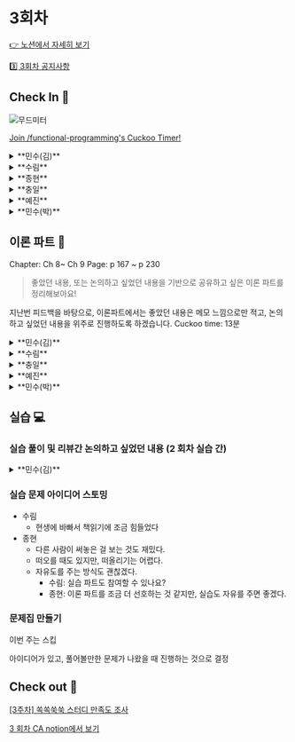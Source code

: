 
# 3회차

[👉 노션에서 자세히 보기](https://www.notion.so/minsooweb/1-bd4ec20c7f4f4e5a969020dc6ff0c7fe?pvs=4)

[3️⃣ 3회차 공지사항](https://www.notion.so/minsooweb/3-db4eff8e375c4bed80dbafdef6ed9ae1?pvs=4)

## Check In 🚪

![무드미터](/mood-meter.jpeg)

[Join /functional-programming's Cuckoo Timer!](https://cuckoo.team/functional-programming)

<details>
  <summary>**민수(김)**</summary>
  - 피곤한
    - 잠을 제대로 못자
  - 근심하는
    - 테오콘 연사 발표준비 근심: 청중 분들이 왜 30분이나 들어야 하지?
</details>
<details>
  <summary>**수림**</summary>
  - 근심하는
    - 스터디 과제
</details>
<details>
  <summary>**종현**</summary>
  - 희망 찬
    - 포괄임금제 → 한 달 20시간 이상 초과근무 → 휴가 → 안쓰면 돈으로 지급
</details>
<details>
  <summary>**충일**</summary>
  - 의기양양한
  - 근심하는
</details>
<details>
  <summary>**예진**</summary>
  - 근심하는
    - 내일 있을 발표 준비…1도 안함
  - 만족스러운
    - 어제 저녁 샐러드, 오늘 점심 샐러드, 오늘 저녁 닭개장 👏👏👏
</details>
<details>
  <summary>**민수(박)**</summary>
  - 충격 받은
  - 희망 찬
</details>

## 이론 파트 📝

<Callout emoji="✅">
Chapter: Ch 8~ Ch 9
Page: p 167 ~ p 230
</Callout>

> 좋았던 내용, 또는 논의하고 싶었던 내용을 기반으로
공유하고 싶은 이론 파트를 정리해보아요!
>

지난번 피드백을 바탕으로, 이론파트에서는 좋았던 내용은 메모 느낌으로만 적고,
논의하고 싶었던 내용을 위주로 진행하도록 하겠습니다.
Cuckoo time: 13분

<details>
  <summary>**민수(김)**</summary>
- **좋았던 내용**

  계층형 설계에 대해 무지렁이..? 였던 것 같은데, 너무 읽기 편하게 설명해준 부분들이 인상 깊었다.

  이번에 예진님 실습 문제를 풀어보면서 나름의 계층형 설계..? 를 실현한 것 같아서 그 과정을 공유하고 싶다. 논의하고 싶었던 내용에 적어보겠습니다.

  함수 호출을 시각화 하는 과정에서 추상화 수준을 다르게 그림으로 표현하는 게 이해에 많은 도움이 되었다.

  ```markdown
    계층형 설계는 코드를 추상화 계층으로 구성합니다.
    각 계층을 볼 때 다른 계층의 구체적인 내용은 몰라도 됩니다.
  ```
  라는 표현이 와닿았다.

  함수 이름을 통해서도 어느 계층에 위치해야 하는 함수인지를 알려줄 수 있다는 것도 좋았다.

  실제로 이번에 예진님 실습 문제를 풀다가, 비즈니스 규칙이 필요가 없는 최하위 계층의 함수인데 도메인 관련된 네이밍이 붙은 걸 보고 네이밍을 바꾼 경험이 있었다.
- **논의하고 싶었던 내용**

  사실 논의하고 싶었던 내용이라기 보다는, 제가 작성한 예진님 실습 문제를 리뷰 받고 싶은 내용이긴 합니다 키키

  제가 작성한 코드를 그대로 들고 와봤습니다.
    ```tsx
    // 기존의 메소드를 wrapping 하는 것에 의미가 있을까? 를 실현해봤습니다.
    // 이번 파트를 읽고 나니, 비슷한 추상화로 함수를 호출해야 한다는 것에서 패턴 1을 적용한걸까?
    // 라는 생각이 들었습니다. 배열의 메소드를 직접 호출하는 건 가장 낮은 계층을 쓰는 것이니
    // 가독성이 낮아지는 걸까? 라는 측면에서 적용해봤습니다.
    const hasIncludes = (url: string, value: string): 'YES' | 'NO' =>
      url.includes(value) ? 'YES' : 'NO'

    export const splitHashPart = (
      text: string,
    ): { nonHash: string; hash: string } => {
      const indexOfHash = text.indexOf('#')

      if (indexOfHash >= 0) {
        return {
          nonHash: text.slice(0, indexOfHash),
          hash: text.slice(indexOfHash),
        }
      }

      return {
        nonHash: text,
        hash: '',
      }
    }

    export const replaceKeyValue = (
      url: string,
      key: string,
      newValue: string | number,
    ) => {
      const regExp = new RegExp(`${key}=([^&]*)`, 'g')
      if (url.match(regExp)) {
        return url.replace(regExp, `${key}=${newValue}`)
      }

      return url
    }

    /**
     * 출제자: 예진님 (yejineee)
      * URL의 쿼리스트링 관련 유틸 함수를 계산 을 최대한 이용하여 만들기
      *
      * - 해쉬가 있다면, 유지해야 함
      * - 기존 쿼리가 있다면, 유지해야 함
      * - 기존 쿼리와 추가하려는 쿼리의 key가 동일하다면, 기존 쿼리가 대체됨
      */

    export const addQuery = (
      originURL: string,
      key: string,
      value: string | number,
    ) => {
      const { nonHash, hash } = splitHashPart(originURL)

      let returnUrl = nonHash
      let connector = '?'

      if (hasIncludes(originURL, '?') === 'YES') {
        connector = '&'
      }

      returnUrl += `${connector}${key}=${value}`

      if (hasIncludes(originURL, `?${key}`) === 'YES') {
        returnUrl = replaceKeyValue(nonHash, key, value)
      }

      return returnUrl + hash
    }
    ```
  가장 논의하고 싶던 내용이 hasIncludes 라는 함수인 것 같습니다.

  wrapping 만 하는 함수를 만드는 것이 과연 가독성 향상에 도움을 주는 것일까? 라는 생각에 return 값을 boolean이 아니라 “YES” 와 “NO”로 변환해봤습니다.

  또한, splitHashPart 를 만들면서, 원래는 변수명에 url이라는 변수가 들어가 있었는데, 가장 low한 계층의 함수가 url이라는 비즈니스 규칙이 강제가 되어야 할까 라는 생각에 변수명을 바꾼 경험이 재밌는 경험이었습니다.

- **실습 문제 아이디어 스토밍**

  실습으로 가기는 어렵겠지만, 브라우저 익스텐션으로, 특정 hoc으로 감싼 컴포넌트를 계층형으로 다이어그램을 보여주는 익스텐션 만들어보고 싶다. 재밌겠다

  함수 하나로 짜여져 있는 긴 로직을 계층화 패턴을 활용해서 개선해보는 작업을 해보자!
</details>
<details>
  <summary>**수림**</summary>
- **좋았던 부분**
  - 계층형 설계 패턴
    - 어떤 기준으로 코드를 리팩터링 하면 좋을지에 대한 구체적인 패턴들을 제시해주어서 좋았다.
    - 왜 코드 스멜이 나는지?
        - 한 함수에서 서로 다른 추상화 단계를 사용하기 때문
    - 지난 스터디와 이어지는 내용, 함수의 재사용은 “중복 코드”를 찾기 위해 함수를 빼내는 것이 아닌 구현을 명확하게 하기 위해 일반적인 함수를 빼내는 것
- **논의하고 싶은 부분**

```jsx
class Test {
constructor() {
  this.#car = new Car()
  this.#race = new Race()
}

getCars() {
  this.#car.getCar()
}

getRace() {
  this.#race.getRace()
}
}
```

- 계층형 설계 감각을 위한 입력과 출력에서 여기에서 이야기하는 입력과 출력은 무엇인지? (p.170)
  - **입력**
    - 함수 본문
    - 계층 구조
    - 함수 시그니처
  - **출력**
    - 조직화
    - 구현
    - 변경
</details>
<details>
  <summary>**충일**</summary>
- **좋았던 내용**
  - 계층형 설계
      - 먼저 코드의 가독성을 크게 향상시키는 효과
      - 함수나 클래스의 계층 구조를 통해 코드의 논리적인 흐름을 쉽게 이해할 수 있다.
      - 코드의 다양한 계층에서 상황에 따른 최적의 해결책을 선택할 수 있게 해주기 때문에 유연성 또한 향상된다.
      - 중복을 줄이고 코드 재사용성을 높이는데도 도움이 돼요.
          - 비슷한 기능을 하는 함수가 여러 개 있을 경우, 그들을 한 곳에 모아 상위 계층으로 만들어, 코드의 재사용성을 높이고 중복을 줄일 수 있습니다.

      책에서 **계층형 설계**에는 몇 가지 중요한 패턴이 있는데요,

      1. 직접 구현, 이 패턴은 가장 낮은 수준에서 세부 구현을 처리하는 것을 의미
      2. 추상화 벽, 이 패턴은 특정 계층이 자신의 하위 계층에 대해 알 필요가 없도록 추상화를 통해 그 사이에 벽을 세우는 것입니다. 이로 인해 코드 간의 결합도를 줄일 수 있고, 각 계층을 독립적으로 테스트하거나 수정할 수 있게 됩니다. → 팀 간 책임 명확
      3. 작은 인터페이스, 이는 각 계층이 제공하는 인터페이스를 최소화함으로써, 계층 간의 상호작용을 단순화하는 것을 목표로 합니다.
      4. 편리한 계층 패턴은 가장 일반적인 작업을 수행하는 편리한 인터페이스를 제공함으로써 사용자에게 편의성을 제공하는 것입니다. 이런 패턴들을 사용함으로써 코드의 가독성, 유연성, 재사용성을 향상시키고, 유지보수를 쉽게 할 수 있어요. 책에서 계층형 설계는 정말 유용하다고 말하고 있는걸 느꼈어요
  - 197p
    ![197p](/screenshot/week3-book-00.png)
- **논의하고 싶은 부분**
  - 테스트코드 225p
      - 코드를 그래프로 그리면 테스트의 중요성을 더 잘 알 수 있나?
      - 더 잘알수있다 → 호출 그래프 구조를 통해 규칙을 얻을 수 있고 규칙을 통해 테스트 우선순위를 설정할 수 있다.
</details>
<details>
  <summary>**예진**</summary>
- **좋았던 내용**
  - 책에서 설계에 대해 얘기할 때에는 ‘같은 용어를 사용하는 것이 중요하다’라고 하였다. 함수형 코딩 책을 읽으면서, 이 책에 있는 언어로(계산, 액션 등등) 팀원들과 같이 얘기하면 더 소통하기 편하고, 좋은 코드에 대한 논의가 잘 이뤄질 것 같다는 생각이 들었다. 지금 이 책에서 소개하는 개념들을 팀원들에게 간단히 전해봐도 좋겠다는 생각이 들었다.
  - ‘어떤 부분에 더 많은 테스트를 붙일지’를 고민하였는데, 책에서도 어떤 계층에 있는 부분을 테스트하는게 더 좋은지를 말해주어서 좋았다. 계층에서 가장 아래에 있는 부분이 제일 수정하기 어렵고, 더 많은 영향 범위를 끼치므로, 더 잘 구현해야 한다는 것을 느끼게 되었다.
- **논의하고 싶은 내용**
  - p.218에 있는 add_item_to_cart 함수에서 어떤 점을 개선하고 싶고, 어떻게 개선할 수 있을지에 대해 얘기하고 싶습니다

      ![add item func](/screenshot/week3-book-01.jpeg)

      ```jsx
      const cartItem = makeCartItem({ name, price })

      function addItemToCart(cartItem, cart){
        return addItem(cart, item)
      }

      const cartAdded = addItemToCart(cartItem, cart)
      ```

  - p.198에서 ‘일반적인 함수가 많을수록 재사용하기 좋다’라고 하였고, p.210에서는 ‘오지 않을 수도 있는 미래를 위해 불필요한 코드를 작성하는 것은 좋지 못하다’고 하였다. 어디까지 추상화 벽을 세우는 것이 이 둘 다를 충족시키는 것일까?
</details>
<details>
  <summary>**민수(박)**</summary>
- **좋았던 내용**
  - 구체화 단계, 혹은 계층 관점에서의 추상화에 대한 예시를 보고 이해할 수 있어서 좋았다. (p. 198)
      - 하나의 책임으로 추출되는 경우 보통 복잡성을 감추기 위해서도 함수를 추출해왔는데,
      **같은 계층으로는** 복잡성을 감추기 위해서는 함수를 추출하지 말라해서 충격이었다.
  - 계층으로 추상화를 잘 해놓으니까 자료구조를 변경할 때도 수정되어야 할 함수가 쉽게 특정지어지고 그만큼 사이드이팩트를 예측하기 쉬워지는 것 같아 그 부분이 좋았다. (p. 209)
- **논의하고 싶은 내용**
  - 다들 추상화를 할 때 이번 장에서 배운 구체화 단계, 혹은 계층 관점으로도 고려해서 추상화를 하시는지 궁금합니다.
</details>

## 실습 💻

### 실습 풀이 및 리뷰간 논의하고 싶었던 내용 (2 회차 실습 간)

<details>
  <summary>**민수(김)**</summary>
  <p>우선, 다들 많이 바쁘신지 실습 풀이가 잘 안 되는 것 같아서 맘이 아픕니다 ㅠㅠ</p>
  <p>강제성이 있는 건 절대 아니지만, 알고리즘 공부랑은 다른 느낌의 재미가 있습니다..! 시간 나실 때 꼭 한 번씩 풀어보시길!</p>
  <p>테스트 코드를 작성하면서, 순수함수와 도메인 분리에 대해서 생각해보게 된 계기가 있습니다.</p>

    ```tsx
    export const splitHash = (url: string): { splittedUrl: string; hash: string } => {
      const [splittedUrl, hash] = text.split('#')

      return {
        splittedUrl,
        hash: hash ? `#${hash}` : '',
      }
    }
    ```

    제가 만들고 싶었던 초기 모습입니다.

    작성할 때는 몰랐는데, 테스트코드를 작성하면서 도메인과 분리된 곳에서 사용을 하다보니, 내가 왜 url이라는 네이밍을 굳이 붙였지, 라는 생각에 도메인 관심사를 분리했습니다.

    ```tsx
    export const splitHash = (text: string): { nonHash: string; hash: string } => {
      const [nonHash, hash] = text.split('#')

      return {
        nonHash,
        hash: hash ? `#${hash}` : '',
      }
    }
    ```
</details>


### 실습 문제 아이디어 스토밍

- 수림
  - 현생에 바빠서 책읽기에 조금 힘들었다
- 종현
  - 다른 사람이 써놓은 걸 보는 것도 재밌다.
  - 떠오를 때도 있지만, 떠올리기는 어렵다.
  - 자유도를 주는 방식도 괜찮겠다.
    - 수림: 실습 파트도 참여할 수 있나요?
    - 종현: 이론 파트를 조금 더 선호하는 것 같지만, 실습도 자유를 주면 좋겠다.


### 문제집 만들기

<Callout>
<p>이번 주는 스킵</p>
아이디어가 있고, 풀어볼만한 문제가 나왔을 때 진행하는 것으로 결정
</Callout>

## Check out 🚪

[[3주차] 쏙쏙쑥쑥 스터디 만족도 조사](https://forms.gle/Di9GK2JuuvdpSKfLA)

[3 회차 CA notion에서 보기](https://www.notion.so/3-CA-3c2d035064934c708ffeec64f40cfd80?pvs=21)